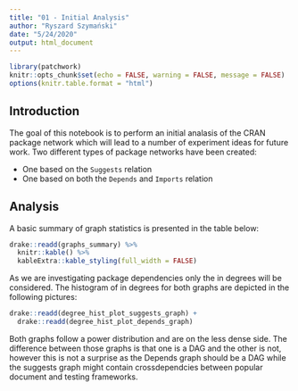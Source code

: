 ```yaml
---
title: "01 - Initial Analysis"
author: "Ryszard Szymański"
date: "5/24/2020"
output: html_document
---
```


```r
library(patchwork)
knitr::opts_chunk$set(echo = FALSE, warning = FALSE, message = FALSE)
options(knitr.table.format = "html") 
```

## Introduction
The goal of this notebook is to perform an initial analasis of the CRAN package network which will lead to a number of experiment ideas for future work. Two different types of package networks have been created:

* One based on the `Suggests` relation
* One based on both the `Depends` and `Imports` relation

## Analysis
A basic summary of graph statistics is presented in the table below:
```r
drake::readd(graphs_summary) %>% 
  knitr::kable() %>% 
  kableExtra::kable_styling(full_width = FALSE)
```

As we are investigating package dependencies only the in degrees will be considered. The histogram of in degrees for both graphs are depicted in the following pictures:
```r
drake::readd(degree_hist_plot_suggests_graph) +
  drake::readd(degree_hist_plot_depends_graph)
```

Both graphs follow a power distribution and are on the less dense side. The difference between those graphs is that one is a DAG and the other is not, however this is not a surprise as the Depends graph should be a DAG while the suggests graph might contain crossdependcies between popular document and testing frameworks.


